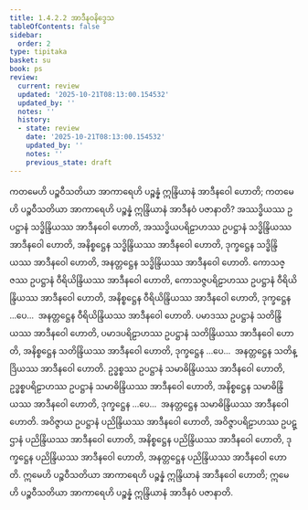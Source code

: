 ```yaml
---
title: 1.4.2.2 အာဒီနဝနိဒ္ဒေသ
tableOfContents: false
sidebar:
  order: 2
type: tipitaka
basket: su
book: ps
review:
  current: review
  updated: '2025-10-21T08:13:00.154532'
  updated_by: ''
  notes: ''
  history:
  - state: review
    date: '2025-10-21T08:13:00.154532'
    updated_by: ''
    notes: ''
    previous_state: draft
---
```



<DynamicBreadcrumb />


<ReviewStatus review={frontmatter.review} showDetails={true} />

<HypothesisAnnotation frontmatter={frontmatter} />

<Division number="190" book="ps" e="ch" v="26" p="206">

<Paragraph number="1029" book="ps">
ကတမေဟိ ပဉ္စဝီသတိယာ အာကာရေဟိ ပဉ္စန္နံ ဣန္ဒြိယာနံ အာဒီနဝေါ ဟောတိ; ကတမေဟိ ပဉ္စဝီသတိယာ အာကာရေဟိ ပဉ္စန္နံ ဣန္ဒြိယာနံ အာဒီနဝံ ပဇာနာတိ? အဿဒ္ဓိယဿ ဥပဋ္ဌာနံ သဒ္ဓိန္ဒြိယဿ အာဒီနဝေါ ဟောတိ, အဿဒ္ဓိယပရိဠာဟဿ ဥပဋ္ဌာနံ သဒ္ဓိန္ဒြိယဿ အာဒီနဝေါ ဟောတိ, အနိစ္စဋ္ဌေန သဒ္ဓိန္ဒြိယဿ အာဒီနဝေါ ဟောတိ, ဒုက္ခဋ္ဌေန သဒ္ဓိန္ဒြိယဿ အာဒီနဝေါ ဟောတိ, အနတ္တဋ္ဌေန သဒ္ဓိန္ဒြိယဿ အာဒီနဝေါ ဟောတိ.
</Paragraph>

<Paragraph number="1030" book="ps">
ကောသဇ္ဇဿ ဥပဋ္ဌာနံ ဝီရိယိန္ဒြိယဿ အာဒီနဝေါ ဟောတိ, ကောသဇ္ဇပရိဠာဟဿ ဥပဋ္ဌာနံ ဝီရိယိန္ဒြိယဿ အာဒီနဝေါ ဟောတိ, အနိစ္စဋ္ဌေန ဝီရိယိန္ဒြိယဿ အာဒီနဝေါ ဟောတိ, ဒုက္ခဋ္ဌေန …ပေ…  အနတ္တဋ္ဌေန ဝီရိယိန္ဒြိယဿ အာဒီနဝေါ ဟောတိ.
</Paragraph>

<Paragraph number="1031" book="ps">
ပမာဒဿ ဥပဋ္ဌာနံ သတိန္ဒြိယဿ အာဒီနဝေါ ဟောတိ, ပမာဒပရိဠာဟဿ ဥပဋ္ဌာနံ သတိန္ဒြိယဿ အာဒီနဝေါ ဟောတိ, အနိစ္စဋ္ဌေန သတိန္ဒြိယဿ အာဒီနဝေါ ဟောတိ, ဒုက္ခဋ္ဌေန …ပေ…  အနတ္တဋ္ဌေန သတိန္ဒြိယဿ အာဒီနဝေါ ဟောတိ.
</Paragraph>

<Paragraph number="1032" book="ps">
ဥဒ္ဓစ္စဿ ဥပဋ္ဌာနံ သမာဓိန္ဒြိယဿ အာဒီနဝေါ ဟောတိ, ဥဒ္ဓစ္စပရိဠာဟဿ ဥပဋ္ဌာနံ သမာဓိန္ဒြိယဿ အာဒီနဝေါ ဟောတိ, အနိစ္စဋ္ဌေန သမာဓိန္ဒြိယဿ အာဒီနဝေါ ဟောတိ, ဒုက္ခဋ္ဌေန …ပေ…  အနတ္တဋ္ဌေန သမာဓိန္ဒြိယဿ အာဒီနဝေါ ဟောတိ.
</Paragraph>

<Paragraph number="1033" book="ps">
အဝိဇ္ဇာယ ဥပဋ္ဌာနံ ပညိန္ဒြိယဿ အာဒီနဝေါ ဟောတိ, အဝိဇ္ဇာပရိဠာဟဿ ဥပဋ္ဌာနံ ပညိန္ဒြိယဿ အာဒီနဝေါ ဟောတိ, အနိစ္စဋ္ဌေန ပညိန္ဒြိယဿ အာဒီနဝေါ ဟောတိ, ဒုက္ခဋ္ဌေန ပညိန္ဒြိယဿ အာဒီနဝေါ ဟောတိ, အနတ္တဋ္ဌေန ပညိန္ဒြိယဿ အာဒီနဝေါ ဟောတိ.
</Paragraph>

<Paragraph number="1034" book="ps">
ဣမေဟိ ပဉ္စဝီသတိယာ အာကာရေဟိ ပဉ္စန္နံ ဣန္ဒြိယာနံ အာဒီနဝေါ ဟောတိ; ဣမေဟိ ပဉ္စဝီသတိယာ အာကာရေဟိ ပဉ္စန္နံ ဣန္ဒြိယာနံ အာဒီနဝံ ပဇာနာတိ.
</Paragraph>
</Division>